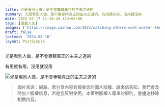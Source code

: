 ```yaml
---
title: 光是看別人做，是不會專精真正的主夫之道的
summary: 光是看別人做，是不會專精真正的主夫之道的。有用就有用，沒用就沒用
date: 2022-07-17 11:10:49.174+08:00
tags: [漫畫人生]
images: ['https://image.cashwu.com/2022/watching-others-wont-master-the-art-of-housekeeping/cover.webp']
draft: false
lastmod: '2024-08-16'
layout: PostSimple
---
```


光是看別人做，是不會專精真正的主夫之道的

有用就有用，沒用就沒用

![光是看別人做，是不會專精真正的主夫之道的](/static/images/2022/watching-others-wont-master-the-art-of-housekeeping/cover.webp)

> 圖片來源：網路。若分享內容有侵害您的圖片版權，請來信告知，我們會及時加上版權信息，若是您反對使用，本著對版權人尊重的原則，會儘速移除相關內容。
